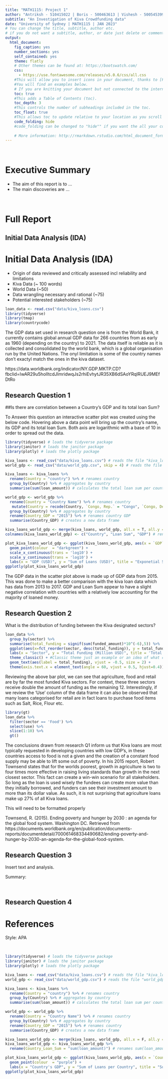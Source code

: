 ```yaml
---
title: "MATH1115: Project 1"
author: "Antriksh - 510415022 | Boris - 500463613 | Vishesh - 500545399 | Alex - 500459111"
subtitle: "An Investigation of Kiva Crowdfunding data"
date: "University of Sydney | MATH1115 | JAN 2023"
# You can change the title, subtitle, author etc.
# if you do not want a subtitle, author, or date just delete or comment # the the line!
output:
  html_document:
    fig_caption: yes
    number_sections: yes
    self_contained: yes
    theme: flatly
    # Other themes can be found at: https://bootswatch.com/
    css: 
      - https://use.fontawesome.com/releases/v5.0.6/css/all.css
    #This will allow you to insert icons in your document, thanks to [Font Awesome](http://fontawesome.io).
    #You will find an examples below.
    # If you are knitting your document but not connected to the internet, place a "#" in front of the css line above with the font-awesome.min.css line to comment it out. This will let you knit the document in draft form until you connect again and knit the final. Note that when you do this some elements will be missing from the knitted slides. 
    toc: true
    #This adds a Table of Contents (toc).
    toc_depth: 3
    #This controls the number of subheadings included in the toc.
    toc_float: true
    #This allows toc to update relative to your location as you scroll down the html page.
    code_folding: hide
    #code_folding can be changed to "hide"" if you want the all your code to be collapsed when you open the document
    
    # More information: http://rmarkdown.rstudio.com/html_document_format.html
---
```


<br>

# Executive Summary
- The aim of this report is to ...
- The main discoveries are ...

<br>

# Full Report

## Initial Data Analysis (IDA)

# Initial Data Analysis (IDA)

 - Origin of data reviewed and critically assessed incl reliability and limitations
  - Kiva Data (~ 100 words)
  - World Data (~50)
 - Data wrangling necessary and rational (~75)
 - Potential interested stakeholders (~75)

```r
loan_data <- read.csv("data/kiva_loans.csv")
library(tidyverse)
library(tmap)
library(countrycode)
```

The GDP data set used in research question one is from the World Bank, it currently contains global annual GDP data for 266 countries from as early as 1960 (depending on the country) to 2021. The data itself is reliable as it is collected and consolidated by the world bank, which is a global organisation run by the United Nations. The onyl limitation is some of the country names don't exactyl match the ones in the kiva dataset. 

https://data.worldbank.org/indicator/NY.GDP.MKTP.CD?fbclid=IwAR29u5holItcdJImridwqJs2rhiEvhytJR35XB6dSAoYRqIRUEJ9MEfDtRo

## Research Question 1
##Is there are correlation between a Country's GDP and its total loan Sum?

To Answer this question an interactive scatter plot was created using the below code. Hovering above a data point will bring up the country's name, its GDP and its total loan Sum. Both axis are logarithmic with a base of 10 in order to spread out the data.
```r
library(tidyverse) # loads the tidyverse package 
library(janitor) # loads the janitor package 
library(plotly) # loads the plotly package 

kiva_loans <- read_csv("data/kiva_loans.csv") # reads the file "kiva_loans.csv" and assigns it as "kiva_loans"
world_gdp <- read_csv("data/world_gdp.csv", skip = 4) # reads the file "world_gdp.csv" and assigns it as "world_gdp"

kiva_loans <- kiva_loans %>%
  rename(Country = "country") %>% # renames country
  group_by(Country) %>% # aggregates by country
  summarise(sum(loan_amount)) # calculates the total loan sum per country and creates a new data frame

world_gdp <- world_gdp %>% 
  rename(Country = "Country Name") %>% # renames country
   mutate(Country = recode(Country, `Congo, Rep.` = "Congo", `Congo, Dem. Rep.` = "The Democratic Republic of the Congo", `Cote d'Ivoire` = "Cote D'Ivoire", `Egypt, Arab Rep.` = "Egypt", `Kyrgyz Republic` = "Kyrgyzstan", `Lao PDR` = "Lao People's Democratic Republic", `Myanmar` = "Myanmar (Burma)", `West Bank and Gaza` = "Palestine", `St. Vincent and the Grenadines` = "Saint Vincent and the Grenadines", `Turks and Caicos Islands` = "Turkey", `Virgin Islands (U.S.)` = "Virgin Islands", `Yemen, Rep.` = "Yemen")) %>% # renames country names that differ from the kiva data set
  group_by(Country) %>% # aggregates by country
  rename(Country_GDP = "2015") %>% # renames country GDP
  summarise(Country_GDP) # creates a new data frame

kiva_loans_world_gdp <- merge(kiva_loans, world_gdp, all.x = T, all.y = F) # merges the two data frames
colnames(kiva_loans_world_gdp) <- c("Country", "Loan Sum", "GDP") # renames the columns

plot_kiva_loans_world_gdp <- ggplot(kiva_loans_world_gdp, aes(x = `GDP`, y = `Loan Sum`, Country = `Country`)) +
  geom_point(colour  = "darkgreen") + 
  scale_x_continuous(trans = 'log10') +
  scale_y_continuous(trans = 'log10') +
  labs(x = "GDP (USD)", y = "Sum of Loans (USD)", title = "Exponetial Scatter plot for the Sum of Kiva loans against the GDP for each Country")
ggplotly(plot_kiva_loans_world_gdp)
```
The GDP data in the scatter plot above is made up of GDP data from 2015. This was done to make a better comparison with the kiva loan data which has data from 2013 to 2017. GDP and Loan Sum appear to have a slight negative correlation with countries with a relatively low accounting for the majority of loaned money.

## Research Question 2

What is the distribution of funding between the Kiva designated sectors?

```r
loan_data %>%
  group_by(sector) %>%
  summarise(total_funding = signif(sum(funded_amount)*10^(-6),5)) %>%
  ggplot(aes(x=fct_reorder(sector, desc(total_funding)), y = total_funding)) + geom_col() +  # Represents the data as a side by side bar chart with colour
  labs(x = "Sector", y = "Total Funding (Million USD)", title = 'Total Kiva funding per Sector') +
  theme_classic() + #Classic theme just an example or an idea of what can be done and how
  geom_text(aes(label = total_funding), vjust = -0.5, size = 2) +
  theme(axis.text.x = element_text(angle = 60, vjust = 0.5, hjust=0.4))
```

Reviewing the above bar plot, we can see that agriculture, food and retail are by far the most funded Kiva sectors. For context, these three sectors receive double the amount of funding as the remaining 12. Interestingly, if we review the ‘Use’ column of the data frame it can also be observed that many loans categorised for retail are in fact loans to purchase food items such as Salt, Rice, Flour etc.

```r
library(gt)
loan_data %>%
  filter(sector == 'Food') %>%
  select(use) %>%
  slice(1:10) %>% 
  gt()

```


The conclusions drawn from research Q1 inform us that Kiva loans are most typically requested in developing countries with low GDP’s, in these countries access to food is not a given and the creation of a constant food supply may be able to lift some out of poverty. In his 2015 report, Robert Townsend states that for the worlds poorest, growth in agriculture is two to four times more effective in raising living standards than growth in the next closest sector. This fact can create a win-win scenario for all stakeholders. So long as the loan is used wisely the fundees can create more value than they initially borrowed, and funders can see their investment amount to more than its dollar value. As such, it is not surprising that agriculture loans make up 27% of all Kiva loans.  

This will need to be formatted properly 

Townsend, R. (2015). Ending poverty and hunger by 2030 : an agenda for the global food system. Washington DC. Retrieved from https://documents.worldbank.org/en/publication/documents-reports/documentdetail/700061468334490682/ending-poverty-and-hunger-by-2030-an-agenda-for-the-global-food-system. 

## Research Question 3

Insert text and analysis. 

Summary: 

<br>

## Research Question 4

# References

Style: APA 

<br>


```r
library(tidyverse) # loads the tidyverse package 
library(janitor) # loads the janitor package 
library(plotly) # loads the plotly package 

kiva_loans <- read_csv("data/kiva_loans.csv") # reads the file "kiva_loans.csv" and assigns it as "kiva_loans"
world_gdp <- read_csv("data/world_gdp.csv") # reads the file "world_gdp.csv" and assigns it as "world_gdp"

kiva_loans <- kiva_loans %>%
  rename(Country = "country") %>% # renames country
  group_by(Country) %>% # aggregates by country
  summarise(sum(loan_amount)) # calculates the total loan sum per country and creates a new data frame

world_gdp <- world_gdp %>% 
  rename(Country = "Country Name") %>% # renames country
  group_by(Country) %>% # aggregates by country
  rename(Country_GDP = "2015") %>% # renames country
  summarise(Country_GDP) # creates a new data frame

kiva_loans_world_gdp <- merge(kiva_loans, world_gdp, all.x = F, all.y = F) # merges the two data frames
kiva_loans_world_gdp <- kiva_loans_world_gdp %>% 
  rename(Country_Loan_Sum = "sum(loan_amount)") # renames sum(loan_amount) to Country_Loan_Sum for clarity in the interative graph

plot_kiva_loans_world_gdp <- ggplot(kiva_loans_world_gdp, aes(x = `Country_GDP`, y = `Country_Loan_Sum`, Country = `Country`)) +
  geom_point(colour  = "purple") + 
  labs(x = "Country's GDP", y = "Sum of Loans per Country", title = "Sum of Kiva loans per country against the country's GDP")
ggplotly(plot_kiva_loans_world_gdp)
```

